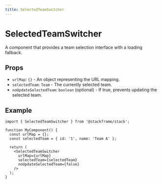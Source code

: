 ```yaml
---
title: SelectedTeamSwitcher
---
```


# SelectedTeamSwitcher

A component that provides a team selection interface with a loading fallback.

## Props

- `urlMap`: `{}` - An object representing the URL mapping.
- `selectedTeam`: `Team` - The currently selected team.
- `noUpdateSelectedTeam`: `boolean` (optional) - If true, prevents updating the selected team.

## Example

```tsx
import { SelectedTeamSwitcher } from '@stackframe/stack';

function MyComponent() {
  const urlMap = {};
  const selectedTeam = { id: '1', name: 'Team A' };

  return (
    <SelectedTeamSwitcher
      urlMap={urlMap}
      selectedTeam={selectedTeam}
      noUpdateSelectedTeam={false}
    />
  );
}
```
